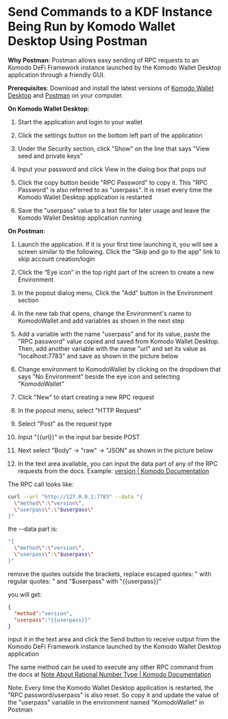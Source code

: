 

# Send Commands to a KDF Instance Being Run by Komodo Wallet Desktop Using Postman

**Why Postman**: Postman allows easy sending of RPC requests to an Komodo DeFi Framework instance launched by the Komodo Wallet Desktop application through a friendly GUI.

**Prerequisites**: Download and install the latest versions of [Komodo Wallet Desktop](https://komodoplatform.com/en/wallets.html) and [Postman](https://www.postman.com/downloads/) on your computer.

**On Komodo Wallet Desktop**:

1.  Start the application and login to your wallet

2.  Click the settings button on the bottom left part of the application

<OptimizedImage title="Send Commands to a KDF Instance Being Run by Komodo Wallet Desktop Using Postman" src={sendCommandsToKDFInstance1} classNaming="w-full" alt="Send Commands to a KDF Instance Being Run by Komodo Wallet Desktop Using Postman" />

3.  Under the Security section, click "Show" on the line that says "View seed and private keys"

<OptimizedImage title="Send Commands to a KDF Instance Being Run by Komodo Wallet Desktop Using Postman" src={sendCommandsToKDFInstance2} classNaming="w-full" alt="Send Commands to a KDF Instance Being Run by Komodo Wallet Desktop Using Postman" />

4.  Input your password and click View in the dialog box that pops out

<OptimizedImage title="Send Commands to a KDF Instance Being Run by Komodo Wallet Desktop Using Postman" src={sendCommandsToKDFInstance3} classNaming="w-full" alt="Send Commands to a KDF Instance Being Run by Komodo Wallet Desktop Using Postman" />

5.  Click the copy button beside "RPC Password" to copy it. This "RPC Password" is also referred to as "userpass". It is reset every time the Komodo Wallet Desktop application is restarted

<OptimizedImage title="Send Commands to a KDF Instance Being Run by Komodo Wallet Desktop Using Postman" src={sendCommandsToKDFInstance4} classNaming="w-full" alt="Send Commands to a KDF Instance Being Run by Komodo Wallet Desktop Using Postman" />

6.  Save the "userpass" value to a text file for later usage and leave the Komodo Wallet Desktop application running

**On Postman**:

1.  Launch the application. If it is your first time launching it, you will see a screen similar to the following. Click the "Skip and go to the app" link to skip account creation/login

<OptimizedImage title="Send Commands to a KDF Instance Being Run by Komodo Wallet Desktop Using Postman" src={sendCommandsToKDFInstance5} classNaming="w-full" alt="Send Commands to a KDF Instance Being Run by Komodo Wallet Desktop Using Postman" />

2.  Click the “Eye icon” in the top right part of the screen to create a new Environment

<OptimizedImage title="Send Commands to a KDF Instance Being Run by Komodo Wallet Desktop Using Postman" src={sendCommandsToKDFInstance6} classNaming="w-full" alt="Send Commands to a KDF Instance Being Run by Komodo Wallet Desktop Using Postman" />

3.  In the popout dialog menu, Click the "Add" button in the Environment section

<OptimizedImage title="Send Commands to a KDF Instance Being Run by Komodo Wallet Desktop Using Postman" src={sendCommandsToKDFInstance7} classNaming="w-full" alt="Send Commands to a KDF Instance Being Run by Komodo Wallet Desktop Using Postman" />

4.  In the new tab that opens, change the Environment's name to KomodoWallet and add variables as shown in the next step

<OptimizedImage title="Send Commands to a KDF Instance Being Run by Komodo Wallet Desktop Using Postman" src={sendCommandsToKDFInstance8} classNaming="w-full" alt="Send Commands to a KDF Instance Being Run by Komodo Wallet Desktop Using Postman" />

5.  Add a variable with the name "userpass" and for its value, paste the "RPC password" value copied and saved from Komodo Wallet Desktop. Then, add another variable with the name "url" and set its value as "localhost:7783" and save as shown in the picture below

<OptimizedImage title="Send Commands to a KDF Instance Being Run by Komodo Wallet Desktop Using Postman" src={sendCommandsToKDFInstance9} classNaming="w-full" alt="Send Commands to a KDF Instance Being Run by Komodo Wallet Desktop Using Postman" />

6.  Change environment to KomodoWallet by clicking on the dropdown that says "No Environment" beside the eye icon and selecting "KomodoWallet"

<OptimizedImage title="Send Commands to a KDF Instance Being Run by Komodo Wallet Desktop Using Postman" src={sendCommandsToKDFInstance10} classNaming="w-full" alt="Send Commands to a KDF Instance Being Run by Komodo Wallet Desktop Using Postman" />

7.  Click "New" to start creating a new RPC request

<OptimizedImage title="Send Commands to a KDF Instance Being Run by Komodo Wallet Desktop Using Postman" src={sendCommandsToKDFInstance11} classNaming="w-full" alt="Send Commands to a KDF Instance Being Run by Komodo Wallet Desktop Using Postman" />

8.  In the popout menu, select "HTTP Request"

<OptimizedImage title="Send Commands to a KDF Instance Being Run by Komodo Wallet Desktop Using Postman" src={sendCommandsToKDFInstance12} classNaming="w-full" alt="Send Commands to a KDF Instance Being Run by Komodo Wallet Desktop Using Postman" />

9.  Select "Post" as the request type

<OptimizedImage title="Send Commands to a KDF Instance Being Run by Komodo Wallet Desktop Using Postman" src={sendCommandsToKDFInstance13} classNaming="w-full" alt="Send Commands to a KDF Instance Being Run by Komodo Wallet Desktop Using Postman" />

10. Input "\{\{url}}" in the input bar beside POST

<OptimizedImage title="Send Commands to a KDF Instance Being Run by Komodo Wallet Desktop Using Postman" src={sendCommandsToKDFInstance14} classNaming="w-full" alt="Send Commands to a KDF Instance Being Run by Komodo Wallet Desktop Using Postman" />

11. Next select "Body" → "raw" → "JSON" as shown in the picture below

<OptimizedImage title="Send Commands to a KDF Instance Being Run by Komodo Wallet Desktop Using Postman" src={sendCommandsToKDFInstance15} classNaming="w-full" alt="Send Commands to a KDF Instance Being Run by Komodo Wallet Desktop Using Postman" />

12. In the text area available, you can input the data part of any of the RPC requests from the docs. Example: [version | Komodo Documentation](/komodo-defi-framework/api/legacy/version/)

The RPC call looks like:

```bash
curl --url "http://127.0.0.1:7783" --data "{
  \"method\":\"version\",
  \"userpass\":\"$userpass\"
}"
```

the --data part is:

```bash
"{
  \"method\":\"version\",
  \"userpass\":\"$userpass\"
}"
```

remove the quotes outside the brackets, replace escaped quotes: " with regular quotes: " and "$userpass" with "\{\{userpass}}"

you will get:

```json
{
  "method":"version",
  "userpass":"{{userpass}}"
}
```

input it in the text area and click the Send button to receive output from the Komodo DeFi Framework instance launched by the Komodo Wallet Desktop application

<OptimizedImage title="Send Commands to a KDF Instance Being Run by Komodo Wallet Desktop Using Postman" src={sendCommandsToKDFInstance16} classNaming="w-full" alt="Send Commands to a KDF Instance Being Run by Komodo Wallet Desktop Using Postman" />

The same method can be used to execute any other RPC command from the docs at [Note About Rational Number Type | Komodo Documentation](/komodo-defi-framework/api/legacy/rational_number_note/)

Note: Every time the Komodo Wallet Desktop application is restarted, the "RPC password/userpass" is also reset. So copy it and update the value of the "userpass" variable in the environment named "KomodoWallet" in Postman
